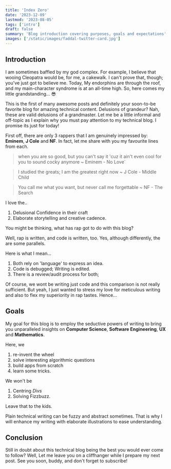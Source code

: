 ```yaml
---
title: 'Index Zero'
date: '2023-12-09'
lastmod: '2023-08-05'
tags: ['intro']
draft: false
summary: 'Blog introduction covering purposes, goals and expectations'
images: ['/static/images/faddal-twitter-card.jpg']
---
```


## Introduction

I am sometimes baffled by my god complex. For example, I believe that wooing Cleopatra would be, for me, a cakewalk. I can't prove that, though; you've just got to believe me. Today, My endorphins are through the roof, and my main-character syndrome is at an all-time high. So, here comes my little grandstanding... 😎

This is the first of many awesome posts and definitely your soon-to-be favorite blog for amazing technical content. Delusions of grandeur? Nah, these are valid delusions of a grandmaster. Let me be a little informal and off-topic as I explain why you must pay attention to my technical blog. I promise its just for today!

First off, there are only 3 rappers that I am genuinely impressed by: **Eminem**, **J Cole** and **NF**. In fact, let me share with you my favourite lines from each.

> when you are so good, but you can't say it 'cuz it ain't even cool for you to sound cocky anymore ~ Eminem - No Love`

> I studied the greats; I am the greatest right now ~ J Cole - Middle Child

> You call me what you want, but never call me forgettable ~ NF - The Search

I love the..

1. Delusional Confidence in their craft
2. Elaborate storytelling and creative cadence.

You might be thinking, what has rap got to do with this blog?

Well, rap is written, and code is written, too. Yes, although differently, the are some parallels.

Here is what I mean…

1. Both rely on 'language' to express an idea.
2. Code is debugged; Writing is edited.
3. There is a review/audit process for both;

Of course, we wont be writing just code and this comparison is not really sufficient. But yeah, I just wanted to stress my love for meticulous writing and also to flex my superiority in rap tastes. Hence...

## Goals

My goal for this blog is to employ the seductive powers of writing to bring you unparalleled insights on **Computer Science**, **Software Engineering**, **UX** and **Mathematics**.

Here, we

1. re-invent the wheel
2. solve interesting algorithmic questions
3. build apps from scratch
4. learn some tricks.

We won't be

1. Centring _Divs_
2. Solving Fizzbuzz.

Leave that to the kids.

Plain technical writing can be fuzzy and abstract sometimes. That is why I will enhance my writing with elaborate illustrations to ease understanding.

## Conclusion

Still in doubt about this technical blog being the best you would ever come to follow? Well, Let me leave you on a cliffhanger while I prepare my next post. See you soon, buddy, and don't forget to subscribe!
